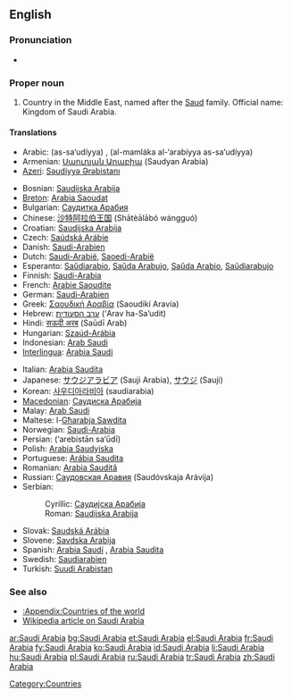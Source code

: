 ==English==
{{wikipedia}}

===Pronunciation===
* {{audio|en-us-Saudi Arabia.ogg|Audio (US)}}

===Proper noun===
{{en-proper noun|sg=[[Saudi]] [[Arabia]]}}

# Country in the Middle East, named after the [[Saud]] family. Official name: Kingdom of Saudi Arabia.

====Translations====
{{trans-top|country in the Middle East}}
* Arabic: {{Arab|[[السعودية]]}} (as-sa‘udíyya) {{f}}, {{Arab|[[المملكة العربية السعودية]]}} (al-mamláka al-‘arabíyya as-sa‘udíyya) {{f}}
* Armenian: [[Սաուդյան Արաբիա]] (Saudyan Arabia)
* [[Azeri]]: [[Səudiyyə Ərəbistanı]]

* Bosnian: [[Saudijska Arabija#Bosnian|Saudijska Arabija]] {{f}}
* [[Breton]]: [[Arabia Saoudat]]
* Bulgarian: [[Саудитка Арабия]] {{f}}
* Chinese: [[沙特阿拉伯王国]] (Shātèālābó wángguó)
* Croatian: [[Saudijska Arabija#Croatian|Saudijska Arabija]] {{f}}
* Czech: [[Saúdská Arábie]] {{f}}
* Danish: [[Saudi-Arabien]]
* Dutch: [[Saudi-Arabië]], [[Saoedi-Arabië]]
* Esperanto: [[Saŭdiarabio]], [[Saŭda Arabujo]], [[Saŭda Arabio]], [[Saŭdiarabujo]]
* Finnish: [[Saudi-Arabia]]
* French: [[Arabie Saoudite]] {{f}}
* German: [[Saudi-Arabien]] {{n}}
* Greek: [[Σαουδική Αραβία]] (Saoudikí Aravía) {{f}}
* Hebrew: [[ערב הסעודית]] (‘Arav ha-Sa’udit)
* Hindi: [[सऊदी अरब]] (Saūdī Arab)
* Hungarian: [[Szaúd-Arábia]]
* Indonesian: [[Arab Saudi]]
* [[Interlingua]]: [[Arabia Saudi]]
{{trans-mid}}
* Italian: [[Arabia Saudita]] {{f}}
* Japanese: [[サウジアラビア]] (Sauji Arabia), [[サウジ]] (Sauji)
* Korean: [[사우디아라비아]] (saudiarabia)
* [[Macedonian]]: [[Саудиска Арабија]] {{f}}
* Malay: [[Arab Saudi]]
* Maltese: l-[[Għarabja Sawdita]]
* Norwegian: [[Saudi-Arabia]]
* Persian: {{fa-Arab|[[عربستان سعودی]]}} (‘arebistān sa‘ūdī)
* Polish: [[Arabia Saudyjska]]
* Portuguese: [[Arábia Saudita]] {{f}}
* Romanian: [[Arabia Saudită]] {{f}}
* Russian: [[Саудовская Аравия]] (Saudóvskaja Arávija) {{f}}
* Serbian:
*: Cyrillic: [[Саудијска Арабија]] {{f}}
*: Roman: [[Saudijska Arabija#Serbian|Saudijska Arabija]] {{f}}
* Slovak: [[Saudská Arábia]] {{f}}
* Slovene: [[Savdska Arabija]] {{f}}
* Spanish: [[Arabia Saudí]] {{f}}, [[Arabia Saudita]] {{f}}
* Swedish: [[Saudiarabien]]
* Turkish: [[Suudi Arabistan]]
{{trans-bottom}}

===See also===
* [[:Appendix:Countries of the world]]
* [[w:Saudi Arabia|Wikipedia article on Saudi Arabia]]

[[Category:Countries]]

[[ar:Saudi Arabia]]
[[bg:Saudi Arabia]]
[[et:Saudi Arabia]]
[[el:Saudi Arabia]]
[[fr:Saudi Arabia]]
[[fy:Saudi Arabia]]
[[ko:Saudi Arabia]]
[[id:Saudi Arabia]]
[[li:Saudi Arabia]]
[[hu:Saudi Arabia]]
[[pl:Saudi Arabia]]
[[ru:Saudi Arabia]]
[[tr:Saudi Arabia]]
[[zh:Saudi Arabia]]